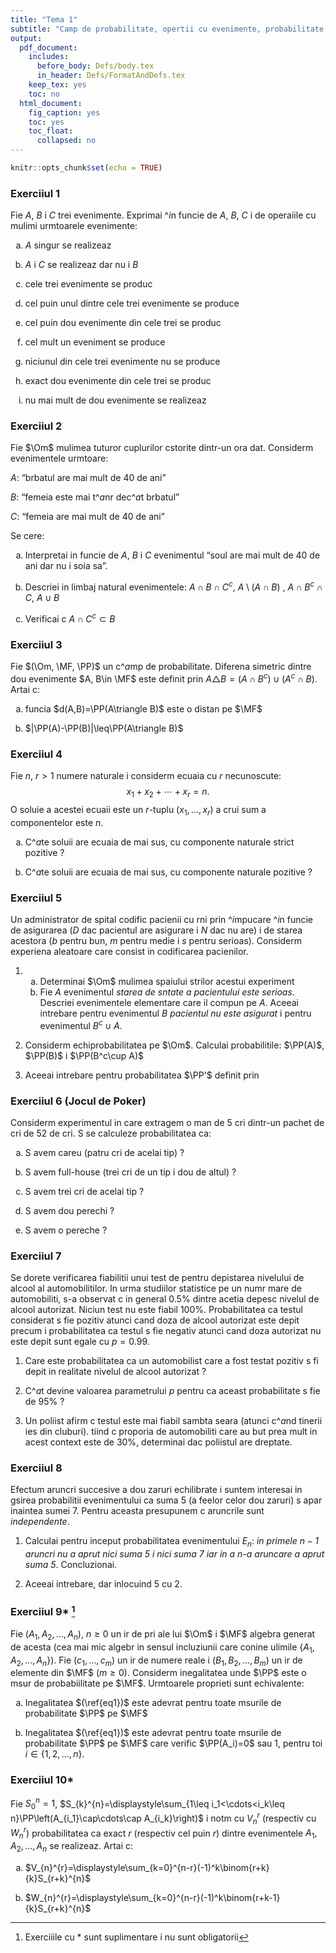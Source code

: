 ```yaml
---
title: "Tema 1"
subtitle: "Camp de probabilitate, opertii cu evenimente, probabilitate conditionata si formula lui Bayes"
output:
  pdf_document:
    includes:
      before_body: Defs/body.tex
      in_header: Defs/FormatAndDefs.tex
    keep_tex: yes
    toc: no
  html_document:
    fig_caption: yes
    toc: yes
    toc_float:
      collapsed: no
---
```


```r
knitr::opts_chunk$set(echo = TRUE)
```

### Exerci\c tiul 1
Fie $A$, $B$ \c si $C$ trei evenimente. Exprima\c ti $\^ i$n func\c tie de $A$, $B$, $C$ \c si de opera\c tiile cu mul\c timi urm\u atoarele evenimente: 

  a) $A$ singur se realizeaz\u a
  
  b) $A$ \c si $C$ se realizeaz\u a dar nu \c si $B$
  
  c) cele trei evenimente se produc
  
  d) cel pu\c tin unul dintre cele trei evenimente se produce
  
  e) cel pu\c tin dou\u a evenimente din cele trei se produc 
  
  f) cel mult un eveniment se produce
  
  g) niciunul din cele trei evenimente nu se produce
  
  h) exact dou\u a evenimente din cele trei se produc 
  
  i) nu mai mult de dou\u a evenimente se realizeaz\u a 

### Exerci\c tiul 2
Fie $\Om$ mul\c timea tuturor cuplurilor c\u as\u atorite dintr-un ora\c s dat. Consider\u am evenimentele urm\u atoare: 

  $A$: "b\u arbatul are mai mult de 40 de ani"
  
  $B$: "femeia este mai t$\^ a$n\u ar\u a dec$\^ a$t b\u arbatul"
  
  $C$: "femeia are mai mult de 40 de ani"
  
Se cere: 

  a) Interpreta\c ti in func\c tie de $A$, $B$ \c si $C$ evenimentul "so\c tul are mai mult de 40 de ani dar nu \c si so\c tia sa".
  
  b) Descrie\c ti in limbaj natural evenimentele: $A\cap B\cap C^{c}$, $A\setminus{(A\cap B)}$ , $A\cap B^{c}\cap C$, $A\cup B$
  
  c) Verifica\c ti c\u a $A\cap C^{c} \subset B$

### Exerci\c tiul 3
Fie $(\Om, \MF, \PP)$ un c$\^a$mp de probabilitate. Diferen\c ta simetric\u a dintre dou\u a evenimente $A, B\in \MF$ este definit\u a prin $A	\triangle B=(A\cap B^{c})\cup(A^{c}\cap B)$. Ar\u ata\c ti c\u a:

  a) func\c tia $d(A,B)=\PP(A\triangle B)$ este o distan\c t\u a pe $\MF$
  
  b) $|\PP(A)-\PP(B)|\leq\PP(A\triangle B)$
  
### Exerci\c tiul 4
Fie $n$, $r>1$ numere naturale \c si consider\u am ecua\c tia cu $r$ necunoscute:
$$
x_1+x_2+\cdots+x_r=n.
$$
O solu\c tie a acestei ecua\c tii este un $r$-tuplu $(x_1, \dots, x_r)$ a c\u arui sum\u a a componentelor este $n$.

  a) C$\^a$te solu\c tii are ecua\c tia de mai sus, cu componente naturale strict pozitive ?
  
  b) C$\^a$te solu\c tii are ecua\c tia de mai sus, cu componente naturale pozitive ?

### Exerci\c tiul 5
Un administrator de spital codific\u a pacien\c tii cu r\u ani prin $\^i$mpu\c scare $\^i$n func\c tie de asigurarea ($D$ dac\u a pacientul are asigurare \c si $N$ dac\u a nu are) \c si de starea acestora ($b$ pentru bun\u a, $m$ pentru medie \c si $s$ pentru serioas\u a). Consider\u am experien\c ta aleatoare care consist\u a in codificarea pacien\c tilor. 

  1.  a) Determina\c ti $\Om$ mul\c timea spa\c tiului st\u arilor acestui experiment
      b) Fie $A$ evenimentul *starea de s\u an\u atate a pacientului este serioas\u a*. Descrie\c ti evenimentele elementare care il compun pe $A$. Aceea\c si intrebare pentru evenimentul $B$ *pacientul nu este asigurat* \c si pentru evenimentul $B^c\cup A$.
      
  2. Consider\u am echiprobabilitatea pe $\Om$. Calcula\c ti probabilit\u a\c tile: $\PP(A)$, $\PP(B)$ \c si $\PP(B^c\cup A)$
  
  3. Aceea\c si intrebare pentru probabilitatea $\PP'$ definit\u a prin 
  
  \begin{center}
    \begin{tabular}{c|ccc}
        & $b$ & $m$ & $s$ \\
      \hline
      $O$ & $0,2$ & $0,2$ & $0,1$ \\
      $N$ & $0,1$ & $0,3$ & $0,1$ \\
    \end{tabular}
  \end{center}

### Exerci\c tiul 6 (Jocul de Poker)
Consider\u am experimentul in care extragem o man\u a de $5$ c\u ar\c ti dintr-un pachet de c\u ar\c ti de $52$ de c\u ar\c ti. S\u a se calculeze probabilitatea ca: 
  
  a) S\u a avem careu (patru c\u ar\c ti de acela\c si tip) ?
  
  b) S\u a avem full-house (trei c\u ar\c ti de un tip \c si dou\u a de altul) ? 
  
  c) S\u a avem trei c\u ar\c ti de acela\c si tip ?
  
  d) S\u a avem dou\u a perechi ?
    
  e) S\u a avem o pereche ?
  

### Exerci\c tiul 7
Se dore\c ste verificarea fiabilit\u a\c tii unui test de pentru depistarea nivelului de alcool al automobili\c stilor. In urma studiilor statistice pe un num\u ar mare de automobili\c sti, s-a observat c\u a in general $0.5\%$ dintre ace\c stia dep\u a\c sesc nivelul de alcool autorizat. Niciun test nu este fiabil $100\%$. Probabilitatea ca testul considerat s\u a fie pozitiv atunci cand doza de alcool autorizat\u a este dep\u a\c sit\u a precum \c si probabilitatea ca testul s\u a fie negativ atunci cand doza autorizat\u a nu este dep\u a\c sit\u a sunt egale cu $p=0.99$. 

  1. Care este probabilitatea ca un automobilist care a fost testat pozitiv s\u a fi dep\u a\c sit in realitate nivelul de alcool autorizat ?
  
  2. C$\^a$t devine valoarea parametrului $p$ pentru ca aceast\u a probabilitate s\u a fie de $95\%$ ? 
  
  3. Un poli\c tist afirm\u a c\u a testul este mai fiabil samb\u ata seara (atunci c$\^a$nd tinerii ies din cluburi). \c Stiind c\u a propor\c tia de automobili\c sti care au b\u aut prea mult in acest context este de $30\%$, determina\c ti dac\u a poli\c tistul are dreptate.

### Exerci\c tiul 8
Efectu\u am arunc\u ari succesive a dou\u a zaruri echilibrate \c si suntem interesa\c ti in g\u asirea probabilit\u a\c tii evenimentului ca suma $5$ (a fe\c telor celor dou\u a zaruri) s\u a apar\u a inaintea sumei $7$. Pentru aceasta presupunem c\u a arunc\u arile sunt *independente*. 

  1. Calcula\c ti pentru inceput probabilitatea evenimentului $E_n$: *in primele $n-1$ arunc\u ari nu a ap\u arut nici suma $5$ \c si nici suma $7$ iar in a $n$-a aruncare a ap\u arut suma $5$*. Concluziona\c ti. 
  
  2. Aceea\c si intrebare, dar inlocuind $5$ cu $2$.

### Exerci\c tiul 9* ^[Exerci\c tiile cu * sunt suplimentare \c si nu sunt obligatorii]
Fie $(A_1, A_2, \dots, A_n)$, $n\geq0$ un \c sir de p\u ar\c ti ale lui $\Om$ \c si $\MF$ algebra generat\u a de acesta (cea mai mic\u a algebr\u a in sensul incluziunii care con\c tine \c mul\c timile $\{A_1, A_2, \dots, A_n\}$). Fie $(c_1, \dots,c_m)$ un \c sir de numere reale \c si $(B_1, B_2, \dots, B_m)$ un \c sir de elemente din $\MF$ ($m\geq 0$). Consider\u am inegalitatea
\begin{equation}\label{eq1}
  \displaystyle\sum_{k=1}^{m}c_k\PP(B_k)\geq 0
\end{equation}
unde $\PP$ este o m\u asur\u a de probabiilitate pe $\MF$. Urm\u atoarele propriet\u a\c ti sunt echivalente: 

  a) Inegalitatea $(\ref{eq1})$ este adev\u arat\u a pentru toate m\u asurile de probabilitate $\PP$ pe $\MF$
  
  b) Inegalitatea $(\ref{eq1})$ este adev\u arat\u a pentru toate m\u asurile de probabilitate $\PP$ pe $\MF$ care verific\u a $\PP(A_i)=0$ sau $1$, pentru to\c ti $i\in\{1,2,\dots,n\}$.

### Exerci\c tiul 10*

Fie $S_{0}^{n}=1$, $S_{k}^{n}=\displaystyle\sum_{1\leq i_1<\cdots<i_k\leq n}\PP\left(A_{i_1}\cap\cdots\cap A_{i_k}\right)$ \c si not\u am cu $V_{n}^{r}$ (respectiv cu $W_{n}^{r}$) probabilitatea ca exact $r$ (respectiv cel pu\c tin $r$) dintre evenimentele $A_1, A_2, \dots, A_n$ se realizeaz\u a. Ar\u ata\c ti c\u a: 

  a) $V_{n}^{r}=\displaystyle\sum_{k=0}^{n-r}(-1)^k\binom{r+k}{k}S_{r+k}^{n}$
  
  b) $W_{n}^{r}=\displaystyle\sum_{k=0}^{n-r}(-1)^k\binom{r+k-1}{k}S_{r+k}^{n}$




